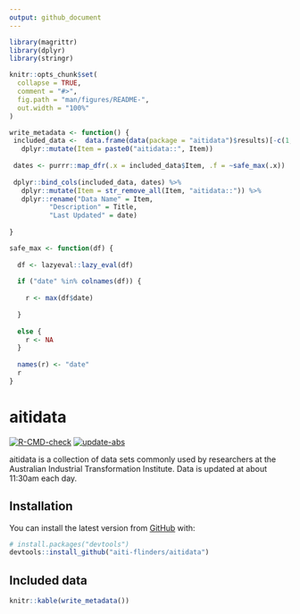 ```yaml
---
output: github_document
---
```


<!-- README.md is generated from README.Rmd. Please edit that file -->

```r

library(magrittr)
library(dplyr)
library(stringr)

knitr::opts_chunk$set(
  collapse = TRUE,
  comment = "#>",
  fig.path = "man/figures/README-",
  out.width = "100%"
)

write_metadata <- function() {
 included_data <-  data.frame(data(package = "aitidata")$results)[-c(1, 2)] %>%
   dplyr::mutate(Item = paste0("aitidata::", Item))
 
 dates <- purrr::map_dfr(.x = included_data$Item, .f = ~safe_max(.x))
 
 dplyr::bind_cols(included_data, dates) %>%
   dplyr::mutate(Item = str_remove_all(Item, "aitidata::")) %>% 
   dplyr::rename("Data Name" = Item,
          "Description" = Title,
          "Last Updated" = date) 
 
}

safe_max <- function(df) {
  
  df <- lazyeval::lazy_eval(df)
  
  if ("date" %in% colnames(df)) {
    
    r <- max(df$date)
    
  }
  
  else {
    r <- NA
  }
  
  names(r) <- "date"
  r
}
```

# aitidata

<!-- badges: start -->
[![R-CMD-check](https://github.com/aiti-flinders/aitidata/actions/workflows/R-CMD-check.yaml/badge.svg)](https://github.com/aiti-flinders/aitidata/actions/workflows/R-CMD-check.yaml)
[![update-abs](https://github.com/aiti-flinders/aitidata/workflows/update-abs/badge.svg)](https://github.com/aiti-flinders/aitidata/actions)
<!-- badges: end -->

aitidata is a collection of data sets commonly used by researchers at the Australian Industrial Transformation Institute. Data is updated at about 11:30am each day. 

## Installation

You can install the latest version from [GitHub](https://github.com/) with:

``` r
# install.packages("devtools")
devtools::install_github("aiti-flinders/aitidata")
```



## Included data

``` r

knitr::kable(write_metadata())

```
